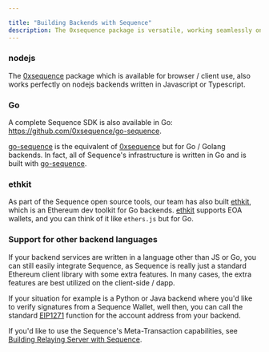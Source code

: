 ---

title: "Building Backends with Sequence"
description: The 0xsequence package is versatile, working seamlessly on both browser/client and nodejs backends in Javascript or Typescript. For Go backends, the go-sequence SDK offers similar functionality, with all of Sequence's infrastructure built using go-sequence.
---



### nodejs

The [0xsequence](https://github.com/0xsequence/sequence.js) package which is available for browser / client use, also works perfectly on nodejs backends
written in Javascript or Typescript.

### Go

A complete Sequence SDK is also available in Go: https://github.com/0xsequence/go-sequence.

[go-sequence](https://github.com/0xsequence/go-sequence) is the equivalent of [0xsequence](https://github.com/0xsequence/sequence.js)
but for Go / Golang backends. In fact, all of Sequence's infrastructure is written in Go and is built with [go-sequence](https://github.com/0xsequence/go-sequence).


### ethkit

As part of the Sequence open source tools, our team has also built [ethkit](https://github.com/0xsequence/ethkit), which
is an Ethereum dev toolkit for Go backends. [ethkit](https://github.com/0xsequence/ethkit) supports EOA wallets,
and you can think of it like `ethers.js` but for Go.


### Support for other backend languages

If your backend services are written in a language other than JS or Go, you can still easily integrate Sequence,
as Sequence is really just a standard Ethereum client library with some extra features. In many cases, the extra
features are best utilized on the client-side / dapp.

If your situation for example is a Python or Java backend where you'd like to verify signatures from a Sequence Wallet,
well then, you can call the standard [EIP1271](https://eips.ethereum.org/EIPS/eip-1271) function for the account address
from your backend.

If you'd like to use the Sequence's Meta-Transaction capabilities, see [Building Relaying Server with Sequence](/guides/building-relaying-server).
